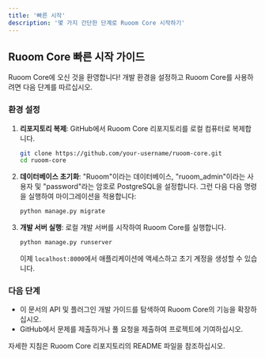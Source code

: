 ```yaml
---
title: '빠른 시작'
description: '몇 가지 간단한 단계로 Ruoom Core 시작하기'
---
```


## Ruoom Core 빠른 시작 가이드

Ruoom Core에 오신 것을 환영합니다! 개발 환경을 설정하고 Ruoom Core를 사용하려면 다음 단계를 따르십시오.

### 환경 설정

1. **리포지토리 복제**: GitHub에서 Ruoom Core 리포지토리를 로컬 컴퓨터로 복제합니다.
   
   ```bash
   git clone https://github.com/your-username/ruoom-core.git
   cd ruoom-core
   ```

2. **데이터베이스 초기화**: "Ruoom"이라는 데이터베이스, "ruoom_admin"이라는 사용자 및 "password"라는 암호로 PostgreSQL을 설정합니다. 그런 다음 다음 명령을 실행하여 마이그레이션을 적용합니다:

   ```bash
   python manage.py migrate
   ```

3. **개발 서버 실행**: 로컬 개발 서버를 시작하여 Ruoom Core를 실행합니다.

   ```bash
   python manage.py runserver
   ```

   이제 `localhost:8000`에서 애플리케이션에 액세스하고 초기 계정을 생성할 수 있습니다.

### 다음 단계

- 이 문서의 API 및 플러그인 개발 가이드를 탐색하여 Ruoom Core의 기능을 확장하십시오.
- GitHub에서 문제를 제출하거나 풀 요청을 제출하여 프로젝트에 기여하십시오.

자세한 지침은 Ruoom Core 리포지토리의 README 파일을 참조하십시오.
